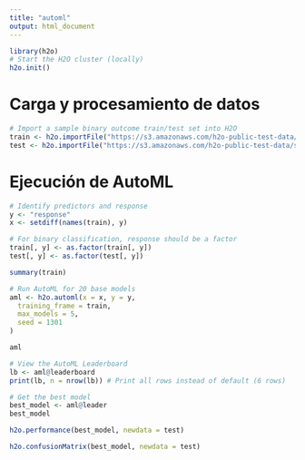 ```yaml
---
title: "automl"
output: html_document
---
```


```r
library(h2o)
# Start the H2O cluster (locally)
h2o.init()
```
# Carga y procesamiento de datos

```r
# Import a sample binary outcome train/test set into H2O
train <- h2o.importFile("https://s3.amazonaws.com/h2o-public-test-data/smalldata/higgs/higgs_train_10k.csv")
test <- h2o.importFile("https://s3.amazonaws.com/h2o-public-test-data/smalldata/higgs/higgs_test_5k.csv")
```

# Ejecución de AutoML

```r
# Identify predictors and response
y <- "response"
x <- setdiff(names(train), y)
```

```r
# For binary classification, response should be a factor
train[, y] <- as.factor(train[, y])
test[, y] <- as.factor(test[, y])
```

```r
summary(train)
```



```r
# Run AutoML for 20 base models
aml <- h2o.automl(x = x, y = y,
  training_frame = train,
  max_models = 5,
  seed = 1301
)
```

```r
aml
```

```r
# View the AutoML Leaderboard
lb <- aml@leaderboard
print(lb, n = nrow(lb)) # Print all rows instead of default (6 rows)
```

```r
# Get the best model
best_model <- aml@leader
best_model
```

```r
h2o.performance(best_model, newdata = test)
```

```r
h2o.confusionMatrix(best_model, newdata = test)
```


